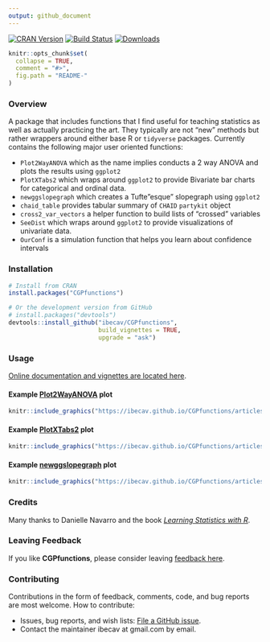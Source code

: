 ```yaml
---
output: github_document
---
```

<!-- README.md is generated from this README.Rmd. Please edit the .rmd file not the .md file -->
[![CRAN Version](https://www.r-pkg.org/badges/version/CGPfunctions)](https://CRAN.R-project.org/package=CGPfunctions) [![Build Status](https://travis-ci.org/ibecav/CGPfunctions.svg?branch=master)](https://travis-ci.org/ibecav/CGPfunctions) [![Downloads](https://cranlogs.r-pkg.org:443/badges/grand-total/CGPfunctions)](https://cranlogs.r-pkg.org:443/badges/grand-total/CGPfunctions)


```r
knitr::opts_chunk$set(
  collapse = TRUE,
  comment = "#>",
  fig.path = "README-"
)
```

### Overview

A package that includes functions that I find useful for teaching statistics as
well as actually practicing the art. They typically are not "new" methods but
rather wrappers around either base R or `tidyverse` packages. Currently contains
the following major user oriented functions:

- `Plot2WayANOVA` which as the name implies conducts a 2 way ANOVA and plots 
  the results using `ggplot2`
- `PlotXTabs2` which wraps around `ggplot2` to provide Bivariate bar charts 
  for categorical and ordinal data.
- `newggslopegraph` which creates a Tufte"esque" slopegraph using `ggplot2`
- `chaid_table` provides tabular summary of `CHAID` `partykit` object
- `cross2_var_vectors` a helper function to build lists of "crossed" variables
- `SeeDist` which wraps around `ggplot2` to provide visualizations of univariate data.
- `OurConf` is a simulation function that helps you learn about confidence intervals

### Installation

```r
# Install from CRAN
install.packages("CGPfunctions")

# Or the development version from GitHub
# install.packages("devtools")
devtools::install_github("ibecav/CGPfunctions", 
                         build_vignettes = TRUE,
                         upgrade = "ask")
```

### Usage

[Online documentation and vignettes are located here](https://ibecav.github.io/CGPfunctions/).

#### Example [Plot2WayANOVA](https://ibecav.github.io/CGPfunctions/articles/Using-Plot2WayANOVA.html) plot

```r
knitr::include_graphics("https://ibecav.github.io/CGPfunctions/articles/Using-Plot2WayANOVA_files/figure-html/Plot2WayANOVA3-1.png")
```

#### Example [PlotXTabs2](https://ibecav.github.io/CGPfunctions/articles/Using-PlotXTabs2.html) plot

```r
knitr::include_graphics("https://ibecav.github.io/CGPfunctions/articles/Using-PlotXTabs2_files/figure-html/vignette2-2.png")
```

#### Example [newggslopegraph](https://ibecav.github.io/CGPfunctions/articles/Using-newggslopegraph.html) plot

```r
knitr::include_graphics("https://ibecav.github.io/CGPfunctions/articles/Using-newggslopegraph_files/figure-html/ggslope7-1.png")
```


### Credits

Many thanks to Danielle Navarro and the 
book *[Learning Statistics with R](https://learningstatisticswithr.com/book/)*.

### Leaving Feedback

If you like **CGPfunctions**, please consider 
leaving [feedback here](https://github.com/ibecav/CGPfunctions/issues).

### Contributing

Contributions in the form of feedback, comments, code, and bug reports
are most welcome. How to contribute:

  - Issues, bug reports, and wish lists: [File a GitHub
    issue](https://github.com/ibecav/CGPfunctions/issues).
  - Contact the maintainer ibecav at gmail.com by email.

